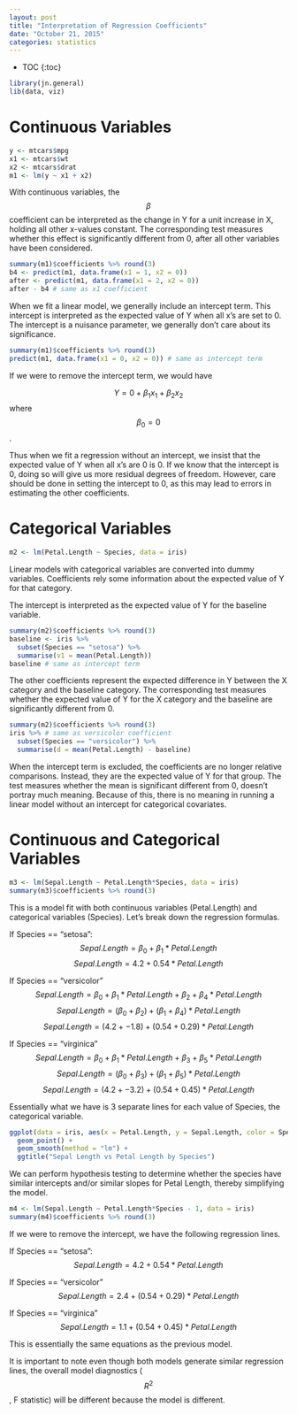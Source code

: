 ```yaml
---
layout: post
title: "Interpretation of Regression Coefficients"
date: "October 21, 2015"
categories: statistics
---
```


* TOC
{:toc}

```r
library(jn.general)
lib(data, viz)
```


# Continuous Variables

```r
y <- mtcars$mpg
x1 <- mtcars$wt
x2 <- mtcars$drat
m1 <- lm(y ~ x1 + x2)
```

With continuous variables, the $$ \beta $$ coefficient can be interpreted as the change in Y for a unit increase in X, holding all other x-values constant. The corresponding test measures whether this effect is significantly different from 0, after all other variables have been considered.


```r
summary(m1)$coefficients %>% round(3)
b4 <- predict(m1, data.frame(x1 = 1, x2 = 0))
after <- predict(m1, data.frame(x1 = 2, x2 = 0))
after - b4 # same as x1 coefficient
```

When we fit a linear model, we generally include an intercept term. This intercept is interpreted as the expected value of Y when all x's are set to 0. The intercept is a nuisance parameter, we generally don't care about its significance. 

```r
summary(m1)$coefficients %>% round(3)
predict(m1, data.frame(x1 = 0, x2 = 0)) # same as intercept term
```

If we were to remove the intercept term, we would have

$$ Y = 0 + \beta_1 x_1 + \beta_2 x_2 $$ where $$ \beta_0 = 0 $$.

Thus when we fit a regression without an intercept, we insist that the expected value of Y when all x's are 0 is 0. If we know that the intercept is 0, doing so will give us more residual degrees of freedom. However, care should be done in setting the intercept to 0, as this may lead to errors in estimating the other coefficients. 

# Categorical Variables
```r
m2 <- lm(Petal.Length ~ Species, data = iris)
```

Linear models with categorical variables are converted into dummy variables. Coefficients rely some information about the expected value of Y for that category. 

The intercept is interpreted as the expected value of Y for the baseline variable. 

```r
summary(m2)$coefficients %>% round(3)
baseline <- iris %>% 
  subset(Species == "setosa") %>% 
  summarise(v1 = mean(Petal.Length))
baseline # same as intercept term
```

The other coefficients represent the expected difference in Y between the X category and the baseline category. The corresponding test measures whether the expected value of Y for the X category and the baseline are significantly different from 0.

```r
summary(m2)$coefficients %>% round(3)
iris %>% # same as versicolor coefficient
  subset(Species == "versicolor") %>% 
  summarise(d = mean(Petal.Length) - baseline) 
```

When the intercept term is excluded, the coefficients are no longer relative comparisons. Instead, they are the expected value of Y for that group. The test measures whether the mean is significant different from 0, doesn't portray much meaning. Because of this, there is no meaning in running a linear model without an intercept for categorical covariates.

# Continuous and Categorical Variables
```r
m3 <- lm(Sepal.Length ~ Petal.Length*Species, data = iris)
summary(m3)$coefficients %>% round(3)
```

This is a model fit with both continuous variables (Petal.Length) and categorical variables (Species). Let's break down the regression formulas.

If Species == "setosa":
$$ Sepal.Length = \beta_0 + \beta_1 * Petal.Length $$
$$ Sepal.Length = 4.2 + 0.54 * Petal.Length $$


If Species == "versicolor"
$$ Sepal.Length = \beta_0 + \beta_1 * Petal.Length + \beta_2 + \beta_4 * Petal.Length $$
$$ Sepal.Length = (\beta_0 + \beta_2) + (\beta_1 + \beta_4) * Petal.Length $$
$$ Sepal.Length = (4.2 + -1.8) + (0.54 + 0.29) * Petal.Length $$

If Species == "virginica"
$$ Sepal.Length = \beta_0 + \beta_1 * Petal.Length + \beta_3 + \beta_5 * Petal.Length $$
$$ Sepal.Length = (\beta_0 + \beta_3) + (\beta_1 + \beta_5) * Petal.Length $$
$$ Sepal.Length = (4.2 + -3.2) + (0.54 + 0.45) * Petal.Length $$

Essentially what we have is 3 separate lines for each value of Species, the categorical variable. 

```r
ggplot(data = iris, aes(x = Petal.Length, y = Sepal.Length, color = Species)) + 
  geom_point() + 
  geom_smooth(method = "lm") + 
  ggtitle("Sepal Length vs Petal Length by Species")
```

We can perform hypothesis testing to determine whether the species have similar intercepts and/or similar slopes for Petal Length, thereby simplifying the model. 

```r
m4 <- lm(Sepal.Length ~ Petal.Length*Species - 1, data = iris)
summary(m4)$coefficients %>% round(3)
```

If we were to remove the intercept, we have the following regression lines.

If Species == "setosa":
$$ Sepal.Length = 4.2 + 0.54 * Petal.Length $$

If Species == "versicolor"
$$ Sepal.Length = 2.4 + (0.54 + 0.29) * Petal.Length $$

If Species == "virginica"
$$ Sepal.Length = 1.1 + (0.54 + 0.45) * Petal.Length $$

This is essentially the same equations as the previous model.

It is important to note even though both models generate similar regression lines, the overall model diagnostics ($$R^2$$, F statistic) will be different because the model is different.
